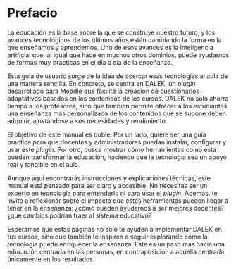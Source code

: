 # Prefacio {.unnumbered}

La educación es la base sobre la que se construye nuestro futuro, y
los avances tecnológicos de los últimos años están cambiando la forma en
la que enseñamos y aprendemos. Uno de esos avances es la inteligencia
artificial que, al igual que hace en muchos otros dominios, puede
ayudarnos de formas muy prácticas en el día a día de la enseñanza.

Esta guía de usuario surge de la idea de acercar esas tecnologías al
aula de una manera sencilla. En concreto, se centra en DALEK,
un _plugin_ desarrollado para Moodle que facilita la creación de
cuestionarios adaptativos basados en los contenidos de los cursos. DALEK
no solo ahorra tiempo a los profesores, sino que también permite ofrecer
a los estudiantes una enseñanza más personalizada de los contenidos
que se supone deben adquirir, ajustándose a sus necesidades y
rendimiento.

El objetivo de este manual es doble. Por un lado, quiere ser una guía
práctica para que docentes y administradores puedan instalar,
configurar y usar este _plugin_. Por otro, busca mostrar cómo
herramientas como esta pueden transformar la educación, haciendo que la
tecnología sea un apoyo real y tangible en el aula.

Aunque aquí encontrarás instrucciones y explicaciones técnicas, este
manual está pensado para ser claro y accesible. No necesitas ser un
experto en tecnología para entenderlo ni para usar el _plugin_. Además, te
invito a reflexionar sobre el impacto que estas herramientas pueden
llegar a tener en la enseñanza: ¿cómo pueden ayudarnos a ser mejores
docentes? ¿qué cambios podrían traer al sistema educativo?

Esperamos que estas páginas no solo te ayuden a implementar DALEK en tus
cursos, sino que también te inspiren a seguir explorando cómo la
tecnología puede enriquecer la enseñanza. Este es un paso más hacia una
educación centrada en las personas, en contraposicion a aquella centrada
únicamente en los resultados.